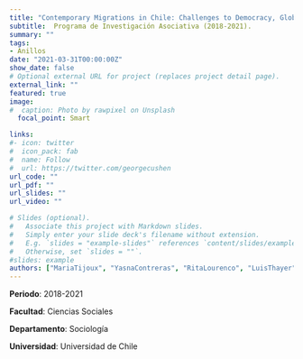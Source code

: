```yaml
---
title: "Contemporary Migrations in Chile: Challenges to Democracy, Global Citizenship, and Access to Non-discriminatory Rights"
subtitle:  Programa de Investigación Asociativa (2018-2021).
summary: ""
tags:
- Anillos
date: "2021-03-31T00:00:00Z"
show_date: false
# Optional external URL for project (replaces project detail page).
external_link: ""
featured: true
image:
#  caption: Photo by rawpixel on Unsplash
  focal_point: Smart

links:
#- icon: twitter
#  icon_pack: fab
#  name: Follow
#  url: https://twitter.com/georgecushen
url_code: ""
url_pdf: ""
url_slides: ""
url_video: ""

# Slides (optional).
#   Associate this project with Markdown slides.
#   Simply enter your slide deck's filename without extension.
#   E.g. `slides = "example-slides"` references `content/slides/example-slides.md`.
#   Otherwise, set `slides = ""`.
#slides: example
authors: ["MariaTijoux", "YasnaContreras", "RitaLourenco", "LuisThayer", "LilianaGaldámez"]
---
```


**Periodo**: 2018-2021

**Facultad**: Ciencias Sociales

**Departamento**: Sociología

**Universidad**: Universidad de Chile

